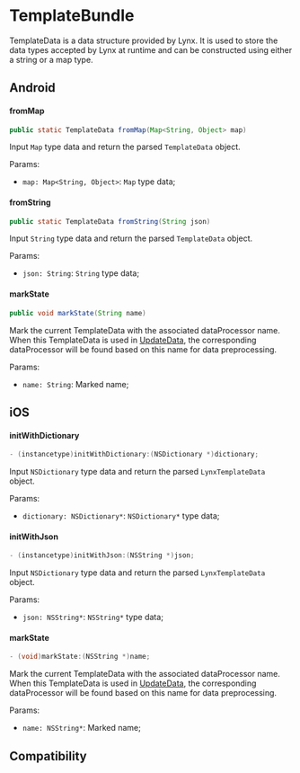 # TemplateBundle

TemplateData is a data structure provided by Lynx. It is used to store the data types accepted by Lynx at runtime and can be constructed using either a string or a map type.

## Android

#### fromMap

```java
public static TemplateData fromMap(Map<String, Object> map)
```

Input `Map` type data and return the parsed `TemplateData` object.

Params:

- `map: Map<String, Object>`: `Map` type data;

#### fromString

```java
public static TemplateData fromString(String json)
```

Input `String` type data and return the parsed `TemplateData` object.

Params:
- `json: String`: `String` type data;

#### markState

```java
public void markState(String name)
```

Mark the current TemplateData with the associated dataProcessor name. When this TemplateData is used in [UpdateData](/api/lynx-native-api/lynx-view/update-data), the corresponding dataProcessor will be found based on this name for data preprocessing.

Params:
- `name: String`: Marked name;


## iOS

#### initWithDictionary

```objective-c
- (instancetype)initWithDictionary:(NSDictionary *)dictionary;
```

Input `NSDictionary` type data and return the parsed `LynxTemplateData` object.

Params:

- `dictionary: NSDictionary*`: `NSDictionary*` type data;

#### initWithJson

```objective-c
- (instancetype)initWithJson:(NSString *)json;
```

Input `NSDictionary` type data and return the parsed `LynxTemplateData` object.

Params:
- `json: NSString*`: `NSString*` type data;

#### markState

```objective-c
- (void)markState:(NSString *)name;
```

Mark the current TemplateData with the associated dataProcessor name. When this TemplateData is used in [UpdateData](/api/lynx-native-api/lynx-view/update-data), the corresponding dataProcessor will be found based on this name for data preprocessing.


Params:
- `name: NSString*`: Marked name;

## Compatibility


<LegacyCompatTable metadata="lynx-native-api/template-data" />
